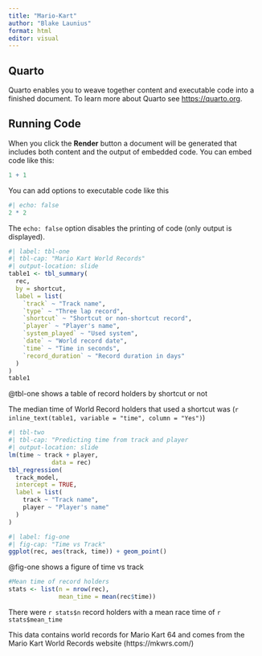```yaml
---
title: "Mario-Kart"
author: "Blake Launius"
format: html
editor: visual
---
```


## Quarto

Quarto enables you to weave together content and executable code into a finished document. To learn more about Quarto see <https://quarto.org>.

## Running Code

When you click the **Render** button a document will be generated that includes both content and the output of embedded code. You can embed code like this:

```r
1 + 1
```

You can add options to executable code like this

```r
#| echo: false
2 * 2
```

The `echo: false` option disables the printing of code (only output is displayed).

```r
#| label: tbl-one
#| tbl-cap: "Mario Kart World Records"
#| output-location: slide
table1 <- tbl_summary(
  rec,
  by = shortcut,
  label = list(
    `track` ~ "Track name",
    `type` ~ "Three lap record",
    `shortcut` ~ "Shortcut or non-shortcut record",
    `player` ~ "Player's name",
    `system_played` ~ "Used system",
    `date` ~ "World record date",
    `time` ~ "Time in seconds",
    `record_duration` ~ "Record duration in days"
  )
)
table1
```

@tbl-one shows a table of record holders by shortcut or not

The median time of World Record holders that used a shortcut was (`r inline_text(table1, variable = "time", column = "Yes")`)

```r
#| tbl-two
#| tbl-cap: "Predicting time from track and player
#| output-location: slide
lm(time ~ track + player,
            data = rec)
tbl_regression(
  track_model,
  intercept = TRUE,
  label = list(
    track ~ "Track name",
    player ~ "Player's name"
  )
)
```

```r
#| label: fig-one
#| fig-cap: "Time vs Track"
ggplot(rec, aes(track, time)) + geom_point()
```

@fig-one shows a figure of time vs track

```r
#Mean time of record holders
stats <- list(n = nrow(rec),
              mean_time = mean(rec$time))
```

There were `r stats$n` record holders with a mean race time of `r stats$mean_time`

This data contains world records for Mario Kart 64 and comes from the Mario Kart World Records website (https://mkwrs.com/)
